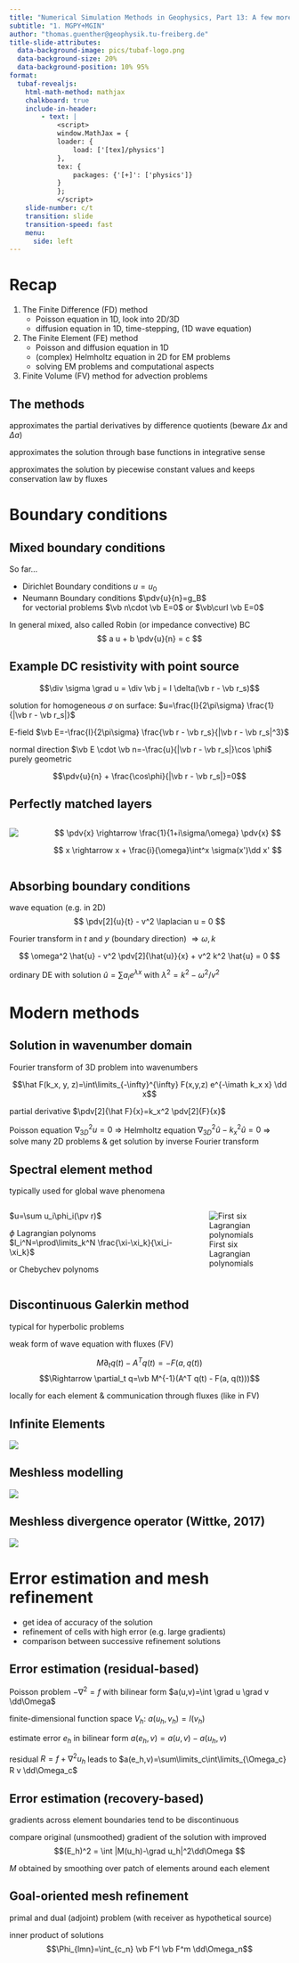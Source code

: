 ```yaml
---
title: "Numerical Simulation Methods in Geophysics, Part 13: A few more details"
subtitle: "1. MGPY+MGIN"
author: "thomas.guenther@geophysik.tu-freiberg.de"
title-slide-attributes:
  data-background-image: pics/tubaf-logo.png
  data-background-size: 20%
  data-background-position: 10% 95%
format:
  tubaf-revealjs:
    html-math-method: mathjax
    chalkboard: true
    include-in-header:
        - text: |
            <script>
            window.MathJax = {
            loader: {
                load: ['[tex]/physics']
            },
            tex: {
                packages: {'[+]': ['physics']}
            }
            };
            </script>
    slide-number: c/t
    transition: slide
    transition-speed: fast
    menu: 
      side: left
--- 
```

# Recap

1. The Finite Difference (FD) method
   * Poisson equation in 1D, look into 2D/3D
   * diffusion equation in 1D, time-stepping, (1D wave equation)
1. The Finite Element (FE) method
   * Poisson and diffusion equation in 1D
   * (complex) Helmholtz equation in 2D for EM problems
   * solving EM problems and computational aspects
1. Finite Volume (FV) method for advection problems

## The methods

::: {.callout-tip title="The Finite Difference method"}
approximates the partial derivatives by difference quotients (beware $\Delta x$ and $\Delta a$)
:::

::: {.callout-tip title="The Finite Element method"}
approximates the solution through base functions in integrative sense
:::

::: {.callout-tip title="The Finite Volume method"}
approximates the solution by piecewise constant values and keeps conservation law by fluxes
:::

# Boundary conditions

## Mixed boundary conditions
So far...

* Dirichlet Boundary conditions $u=u_0$
* Neumann Boundary conditions $\pdv{u}{n}=g_B$<br>
  for vectorial problems $\vb n\cdot \vb E=0$ or $\vb\curl \vb E=0$

In general mixed, also called Robin (or impedance convective) BC
$$ a u + b \pdv{u}{n} = c $$

## Example DC resistivity with point source
$$\div \sigma \grad u = \div \vb j = I \delta(\vb r - \vb r_s)$$

solution for homogeneous $\sigma$ on surface: $u=\frac{I}{2\pi\sigma} \frac{1}{|\vb r - \vb r_s|}$

E-field $\vb E=-\frac{I}{2\pi\sigma} \frac{\vb r - \vb r_s}{|\vb r - \vb r_s|^3}$

normal direction $\vb E \cdot \vb n=-\frac{u}{|\vb r - \vb r_s|}\cos \phi$ purely geometric

$$\pdv{u}{n} + \frac{\cos\phi}{|\vb r - \vb r_s|}=0$$

## Perfectly matched layers

::: {.columns}
::: {.column}
![](pics/FDTD_TFSF.png)
:::
::: {.column}
$$ \pdv{x} \rightarrow \frac{1}{1+i\sigma/\omega} \pdv{x}  $$

$$ x \rightarrow x + \frac{i}{\omega}\int^x \sigma(x')\dd x' $$

:::
::: 


## Absorbing boundary conditions
wave equation (e.g. in 2D)
$$ \pdv[2]{u}{t} - v^2 \laplacian u = 0 $$

Fourier transform in $t$ and $y$ (boundary direction) $\Rightarrow \omega, k$ 

$$ \omega^2 \hat{u} - v^2 \pdv[2]{\hat{u}}{x} + v^2 k^2 \hat{u} = 0 $$

ordinary DE with solution $\hat{u}=\sum a_i e^{\lambda x}$ with $\lambda^2 = k^2 - \omega^2/v^2$

# Modern methods

## Solution in wavenumber domain

Fourier transform of 3D problem into wavenumbers

$$\hat F(k_x, y, z)=\int\limits_{-\infty}^{\infty} F(x,y,z) e^{-\imath k_x x} \dd x$$

partial derivative $\pdv[2]{\hat F}{x}=k_x^2 \pdv[2]{F}{x}$

Poisson equation $\nabla_{3D}^2 u=0$ $\Rightarrow$ Helmholtz equation $\nabla_{3D}^2 \hat u - k_x^2\hat u=0$ $\Rightarrow$ solve many 2D problems & get solution by inverse Fourier transform

## Spectral element method

typically used for global wave phenomena

::: {.columns}
::: {.column}
$u=\sum u_i\phi_i(\pv r)$

$\phi$ Lagrangian polynoms $l_i^N=\prod\limits_k^N \frac{\xi-\xi_k}{\xi_i-\xi_k}$ 

or Chebychev polynoms
:::
::: {.column}
![First six Lagrangian polynomials](pics/Legendrepolynomials6.svg)
:::
:::

## Discontinuous Galerkin method

typical for hyperbolic problems

weak form of wave equation with fluxes (FV)

$$M\partial_t q(t) - A^T q(t) = -F(a, q(t))$$
$$\Rightarrow \partial_t q=\vb M^{-1}(A^T q(t) - F(a, q(t)))$$

locally for each element & communication through fluxes (like in FV)

## Infinite Elements 

![](pics/infiniteelements.png)

## Meshless modelling

![](pics/meshless.png)

## Meshless divergence operator (Wittke, 2017)

![](pics/meshlessDivergence.png)

# Error estimation and mesh refinement

* get idea of accuracy of the solution
* refinement of cells with high error (e.g. large gradients)
* comparison between successive refinement solutions

## Error estimation (residual-based)

Poisson problem $-\nabla^2=f$ with bilinear form $a(u,v)=\int \grad u \grad v \dd\Omega$

finite-dimensional function space $V_h$: $a(u_h, v_h)=l(v_h)$

estimate error $e_h$ in bilinear form $a(e_h,v)=a(u, v)-a(u_h, v)$

residual $R=f+\nabla^2 u_h$ leads to $a(e_h,v)=\sum\limits_c\int\limits_{\Omega_c} R v \dd\Omega_c$

## Error estimation (recovery-based)

gradients across element boundaries tend to be discontinuous

compare original (unsmoothed) gradient of the solution with improved
$$(E_h)^2 = \int |M(u_h)-\grad u_h|^2\dd\Omega $$

$M$ obtained by smoothing over patch of elements around each element

## Goal-oriented mesh refinement

primal and dual (adjoint) problem (with receiver as hypothetical source)

inner product of solutions
$$\Phi_{lmn}=\int_{c_n} \vb F^l \vb F^m \dd\Omega_n$$

